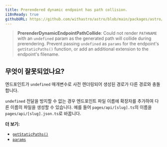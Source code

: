 ```yaml
---
title: Prerendered dynamic endpoint has path collision.
i18nReady: true
githubURL: https://github.com/withastro/astro/blob/main/packages/astro/src/core/errors/errors-data.ts
---
```


> **PrerenderDynamicEndpointPathCollide**: Could not render `PATHNAME` with an `undefined` param as the generated path will collide during prerendering. Prevent passing `undefined` as `params` for the endpoint's `getStaticPaths()` function, or add an additional extension to the endpoint's filename.

## 무엇이 잘못되었나요?

엔드포인트가 `undefined` 매개변수로 사전 렌더링되어 생성된 경로가 다른 경로와 충돌합니다.

`undefined` 전달을 방지할 수 없는 경우 엔드포인트 파일 이름에 확장자를 추가하여 다른 이름의 파일을 생성할 수 있습니다. 예를 들어 `pages/api/[slug].ts`의 이름을 `pages/api/[slug].json.ts`로 바꿉니다.

**더 보기:**

-  [`getStaticPaths()`](/ko/reference/api-reference/#getstaticpaths)
-  [`params`](/ko/reference/api-reference/#params)